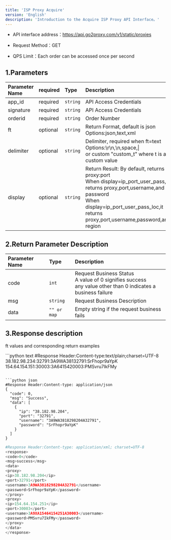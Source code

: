 ```yaml
---
title: 'ISP Proxy Acquire'
version: 'English'
description: 'Introduction to the Acquire ISP Proxy API Interface。'
---
```


* API interface address：https://api.go2proxy.com/v1/static/proxies

* Request Method：GET

* QPS Limit：Each order can be accessed once per second

## 1.Parameters

| Parameter Name       | required | Type       | Description            |
| :-------- | :- | :------- | :------------- |
| app_id   | required  | `string` | API Access Credentials        |
| signature | required  | `string` | API Access Credentials        |
| orderid   | required  | `string` | Order Number            |
| ft        | optional  | `string` | Return Format, default is json <br />Options:json,text,xml |
| delimiter | optional  | `string` | Delimiter, required when ft=text <br />Options:\r\n,\n,space,\|<br />or custom "custom_t" where t is a custom value|
| display   | optional  | `string` | Return Result: By default, returns proxy:port<br /> When display=ip\_port\_user\_pass,it returns proxy,port,username,and password<br /> When display=ip\_port\_user\_pass\_loc,it returns proxy,port,username,password,and region|

## 2.Return Parameter Description

| Parameter Name    | Type            | Description                             |
| :------------------ | :------------------ | :----------------------------------------- |
| code   | `int`         | Request Business Status<br />A value of 0 signifies success <br />any value other than 0 indicates a business failure|
| msg    | `string`      | Request Business Description                 |
| data   | `"" or map`   | Empty string if the request business fails               |

## 3.Response description

ft values and corresponding return examples

<CodeGroup>
  ```python text
  #Response Header:Content-type:text/plain;charset=UTF-8
  38.182.98.234:32791:3A9WA38132791:SrFhopr9aYpK 154.64.154.151:30003:3A6415420003:PMSvru7IkFMy

  ```

  ```python json
  #Response Header:Content-type: application/json
  {
    "code": 0,
    "msg": "Success",
    "data": [
      {
        "ip": "38.182.98.204",
        "port": "32791",
        "username": "3A9WA3818298204A32791",
        "password": "SrFhopr9aYpK"
      }
    ]
  }
  ```

  ```python xml
  #Response Header:Content-type: application/xml; charset=UTF-8
  <response>
  <code>0</code>
  <msg>success</msg>
  <data>
  <proxy>
  <ip>38.182.98.204</ip>
  <port>32791</port>
  <username>3A9WA3818298204A32791</username>
  <password>SrFhopr9aYpK</password>
  </proxy>
  <proxy>
  <ip>154.64.154.251</ip>
  <port>30003</port>
  <username>3A9XA15464154251A30003</username>
  <password>PMSvru7IkFMy</password>
  </proxy>
  </data>
  </response>

  ```
</CodeGroup>
